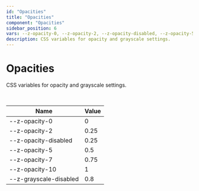 ```yaml
--- 
id: "Opacities"
title: "Opacities"
component: "Opacities"
sidebar_position: 6
vars: --z-opacity-0, --z-opacity-2, --z-opacity-disabled, --z-opacity-5, --z-opacity-7, --z-opacity-10, --z-grayscale-disabled
description: CSS variables for opacity and grayscale settings. 
--- 
```



# <Translate id="css.title">Opacities</Translate>

 <Translate id="css.description">CSS variables for opacity and grayscale settings.</Translate>  

<br/>


| <Translate id="css.name">Name</Translate> | <Translate id="css.value">Value</Translate> |
|------|-------|
| --z-opacity-0 | 0  | 
| --z-opacity-2 | 0.25  | 
| --z-opacity-disabled | 0.25  | 
| --z-opacity-5 | 0.5  | 
| --z-opacity-7 | 0.75  | 
| --z-opacity-10 | 1  | 
| --z-grayscale-disabled | 0.8  | 
